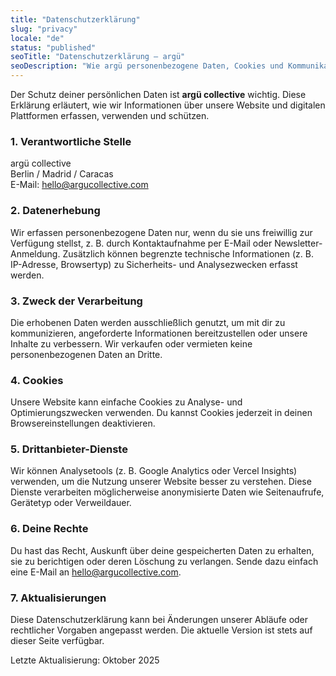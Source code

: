 ```yaml
---
title: "Datenschutzerklärung"
slug: "privacy"
locale: "de"
status: "published"
seoTitle: "Datenschutzerklärung — argü"
seoDescription: "Wie argü personenbezogene Daten, Cookies und Kommunikation verarbeitet."
---
```


<Hero title="Datenschutzerklärung" subtitle="Wie wir Daten und Kommunikation verarbeiten" />

<section className="max-w-4xl mx-auto px-4 md:px-6 my-16 space-y-6">
  <p>
    Der Schutz deiner persönlichen Daten ist <strong>argü collective</strong> wichtig.  
    Diese Erklärung erläutert, wie wir Informationen über unsere Website und digitalen
    Plattformen erfassen, verwenden und schützen.
  </p>

  <h3>1. Verantwortliche Stelle</h3>
  <p>
    argü collective<br />
    Berlin / Madrid / Caracas<br />
    E-Mail: <a href="mailto:hello@argucollective.com">hello@argucollective.com</a>
  </p>

  <h3>2. Datenerhebung</h3>
  <p>
    Wir erfassen personenbezogene Daten nur, wenn du sie uns freiwillig zur Verfügung stellst,
    z. B. durch Kontaktaufnahme per E-Mail oder Newsletter-Anmeldung.
    Zusätzlich können begrenzte technische Informationen (z. B. IP-Adresse, Browsertyp) zu
    Sicherheits- und Analysezwecken erfasst werden.
  </p>

  <h3>3. Zweck der Verarbeitung</h3>
  <p>
    Die erhobenen Daten werden ausschließlich genutzt, um mit dir zu kommunizieren, angeforderte
    Informationen bereitzustellen oder unsere Inhalte zu verbessern.
    Wir verkaufen oder vermieten keine personenbezogenen Daten an Dritte.
  </p>

  <h3>4. Cookies</h3>
  <p>
    Unsere Website kann einfache Cookies zu Analyse- und Optimierungszwecken verwenden.
    Du kannst Cookies jederzeit in deinen Browsereinstellungen deaktivieren.
  </p>

  <h3>5. Drittanbieter-Dienste</h3>
  <p>
    Wir können Analysetools (z. B. Google Analytics oder Vercel Insights) verwenden, um die
    Nutzung unserer Website besser zu verstehen.  
    Diese Dienste verarbeiten möglicherweise anonymisierte Daten wie Seitenaufrufe, Gerätetyp
    oder Verweildauer.
  </p>

  <h3>6. Deine Rechte</h3>
  <p>
    Du hast das Recht, Auskunft über deine gespeicherten Daten zu erhalten, sie zu berichtigen
    oder deren Löschung zu verlangen.  
    Sende dazu einfach eine E-Mail an
    <a href="mailto:hello@argucollective.com"> hello@argucollective.com</a>.
  </p>

  <h3>7. Aktualisierungen</h3>
  <p>
    Diese Datenschutzerklärung kann bei Änderungen unserer Abläufe oder rechtlicher Vorgaben
    angepasst werden.  
    Die aktuelle Version ist stets auf dieser Seite verfügbar.
  </p>

  <p className="text-sm opacity-60">Letzte Aktualisierung: Oktober 2025</p>
</section>
